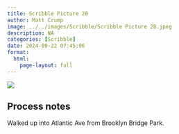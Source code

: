 ```yaml
---
title: Scribble Picture 28
author: Matt Crump
image: ../../images/Scribble/Scribble Picture 28.jpeg
description: NA
categories: [Scribble]
date: 2024-09-22 07:45:06
format:
  html:
    page-layout: full
---
```


![](../../images/Scribble/Scribble Picture 28.jpeg)

## Process notes

Walked up into Atlantic Ave from Brooklyn Bridge Park.
